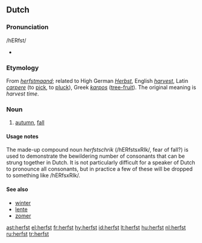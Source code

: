 ==Dutch==

===Pronunciation===
/hERfst/
* {{audio|nl-herfst.ogg|herfst}}

===Etymology===
From ''[[herfstmaand]]''; related to High German ''[[Herbst]]'', English ''[[harvest]]'', Latin ''[[carpere]]'' (to [[pick]], to [[pluck]]), Greek ''[[karpos]]'' ([[tree-fruit]]). The original meaning is ''harvest time''.

===Noun===
{{nl-noun|g=m|-|-}}

# [[autumn]], [[fall]]

====Usage notes====
The made-up compound noun ''herfstschrik'' (/hERfstsxRIk/, fear of fall?) is used to demonstrate the bewildering number of consonants that can be strung together in Dutch. It is not particularly difficult for a speaker of Dutch to pronounce all consonants, but in practice a few of these will be dropped to something like /hERfsxRIk/.

====See also====
* [[winter#Dutch|winter]]
* [[lente]]
* [[zomer]]

[[ast:herfst]]
[[el:herfst]]
[[fr:herfst]]
[[hy:herfst]]
[[id:herfst]]
[[lt:herfst]]
[[hu:herfst]]
[[nl:herfst]]
[[ru:herfst]]
[[tr:herfst]]